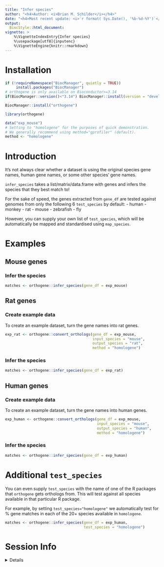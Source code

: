 ```yaml
---
title: "Infer species" 
author: "<h4>Author: <i>Brian M. Schilder</i></h4>" 
date: "<h4>Most recent update: <i>`r format( Sys.Date(), '%b-%d-%Y')`</i></h4>"
output:
  BiocStyle::html_document:
vignette: >
    %\VignetteIndexEntry{Infer species} 
    %\usepackage[utf8]{inputenc}
    %\VignetteEngine{knitr::rmarkdown}
---
```

  
# Installation

```r
if (!requireNamespace("BiocManager", quietly = TRUE))
     install.packages("BiocManager") 
# orthogene is only available on Bioconductor>=3.14
if(BiocManager::version()<"3.14") BiocManager::install(version = "devel")

BiocManager::install("orthogene")
```

```r
library(orthogene)

data("exp_mouse")
# Setting to "homologene" for the purposes of quick demonstration.
# We generally recommend using method="gprofiler" (default).
method <- "homologene"  
```

# Introduction

It's not always clear whether a dataset is using the
original species gene names, 
human gene names, or some other species' gene names.

`infer_species` takes a list/matrix/data.frame with genes and 
infers the species that they best match to!

For the sake of speed, the genes extracted from `gene_df` 
are tested against genomes from only the following 6 `test_species` by default:
- human
- monkey
- rat
- mouse
- zebrafish
- fly
 
However, you can supply your own list of `test_species`, which will
be automatically be mapped and standardised using `map_species`.

# Examples

## Mouse genes

### Infer the species

```r
matches <- orthogene::infer_species(gene_df = exp_mouse)
```

## Rat genes

### Create example data

To create an example dataset, turn the gene names into rat genes.

```r
exp_rat <- orthogene::convert_orthologs(gene_df = exp_mouse, 
                                        input_species = "mouse", 
                                        output_species = "rat",
                                        method = "homologene")
```

### Infer the species  

```r
matches <- orthogene::infer_species(gene_df = exp_rat)
```

## Human genes

### Create example data  

To create an example dataset, turn the gene names into human genes.

```r
exp_human <- orthogene::convert_orthologs(gene_df = exp_mouse, 
                                          input_species = "mouse", 
                                          output_species = "human",
                                          method = "homologene")
```

### Infer the species  

```r
matches <- orthogene::infer_species(gene_df = exp_human)
```


# Additional `test_species`

You can even supply `test_species` with the name of one of the R packages that
`orthogene` gets orthologs from. This will test against all species available 
in that particular R package.

For example, by setting `test_species="homologene"` we automatically test for 
% gene matches in each of the 20+ species available in `homologene`.

```r
matches <- orthogene::infer_species(gene_df = exp_human, 
                                    test_species = "homologene")
```


# Session Info 

<details> 

```r
utils::sessionInfo()
```

</details>  

